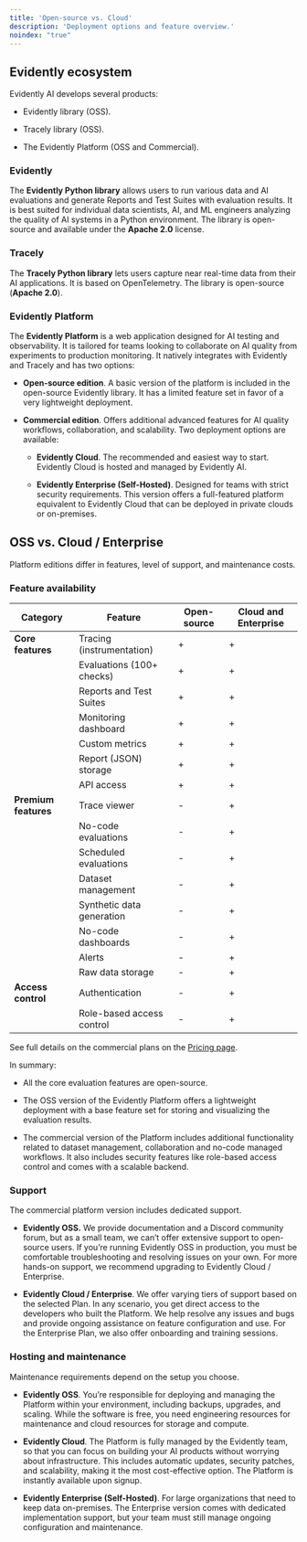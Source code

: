 ```yaml
---
title: 'Open-source vs. Cloud'
description: 'Deployment options and feature overview.'
noindex: "true"
---
```


## Evidently ecosystem 

Evidently AI develops several products:

* Evidently library (OSS).

* Tracely library (OSS).

* The Evidently Platform (OSS and Commercial).

### **Evidently**

The **Evidently Python library** allows users to run various data and AI evaluations and generate Reports and Test Suites with evaluation results. It is best suited for individual data scientists, AI, and ML engineers analyzing the quality of AI systems in a Python environment. The library is open-source and available under the **Apache 2.0** license.

### **Tracely**

The **Tracely Python library** lets users capture near real-time data from their AI applications. It is based on OpenTelemetry. The library is open-source (**Apache 2.0**).

### Evidently Platform

The **Evidently Platform** is a web application designed for AI testing and observability. It is tailored for teams looking to collaborate on AI quality from experiments to production monitoring. It natively integrates with Evidently and Tracely and has two options:

* **Open-source edition**. A basic version of the platform is included in the open-source Evidently library. It has a limited feature set in favor of a very lightweight deployment.

* **Commercial edition**. Offers additional advanced features for AI quality workflows, collaboration, and scalability. Two deployment options are available:

  * **Evidently Cloud**. The recommended and easiest way to start. Evidently Cloud is hosted and managed by Evidently AI.

  * **Evidently Enterprise (Self-Hosted)**. Designed for teams with strict security requirements. This version offers a full-featured platform equivalent to Evidently Cloud that can be deployed in private clouds or on-premises.

## OSS vs. Cloud / Enterprise

Platform editions differ in features, level of support, and maintenance costs.

### Feature availability

| Category             | Feature                   | Open-source | Cloud and Enterprise |
| -------------------- | ------------------------- | ----------- | -------------------- |
| **Core features**    | Tracing (instrumentation) | +           | +                    |
|                      | Evaluations (100+ checks) | +           | +                    |
|                      | Reports and Test Suites   | +           | +                    |
|                      | Monitoring dashboard      | +           | +                    |
|                      | Custom metrics            | +           | +                    |
|                      | Report (JSON) storage     | +           | +                    |
|                      | API access                | +           | +                    |
| **Premium features** | Trace viewer              | -           | +                    |
|                      | No-code evaluations       | -           | +                    |
|                      | Scheduled evaluations     | -           | +                    |
|                      | Dataset management        | -           | +                    |
|                      | Synthetic data generation | -           | +                    |
|                      | No-code dashboards        | -           | +                    |
|                      | Alerts                    | -           | +                    |
|                      | Raw data storage          | -           | +                    |
| **Access control**   | Authentication            | -           | +                    |
|                      | Role-based access control | -           | +                    |

See full details on the commercial plans on the [Pricing page](https://www.evidentlyai.com/pricing).

In summary:

* All the core evaluation features are open-source.

* The OSS version of the Evidently Platform offers a lightweight deployment with a base feature set for storing and visualizing the evaluation results.

* The commercial version of the Platform includes additional functionality related to dataset management, collaboration and no-code managed workflows. It also includes security features like role-based access control and comes with a scalable backend.

### Support

The commercial platform version includes dedicated support.

* **Evidently OSS.** We provide documentation and a Discord community forum, but as a small team, we can’t offer extensive support to open-source users. If you’re running Evidently OSS in production, you must be comfortable troubleshooting and resolving issues on your own. For more hands-on support, we recommend upgrading to Evidently Cloud / Enterprise.

* **Evidently Cloud / Enterprise**. We offer varying tiers of support based on the selected Plan. In any scenario, you get direct access to the developers who built the Platform. We help resolve any issues and bugs and provide ongoing assistance on feature configuration and use. For the Enterprise Plan, we also offer onboarding and training sessions.

### Hosting and maintenance

Maintenance requirements depend on the setup you choose.

* **Evidently OSS**. You’re responsible for deploying and managing the Platform within your environment, including backups, upgrades, and scaling. While the software is free, you need engineering resources for maintenance and cloud resources for storage and compute.

* **Evidently Cloud**. The Platform is fully managed by the Evidently team, so that you can focus on building your AI products without worrying about infrastructure. This includes automatic updates, security patches, and scalability, making it the most cost-effective option. The Platform is instantly available upon signup. 

* **Evidently Enterprise (Self-Hosted)**. For large organizations that need to keep data on-premises. The Enterprise version comes with dedicated implementation support, but your team must still manage ongoing configuration and maintenance.